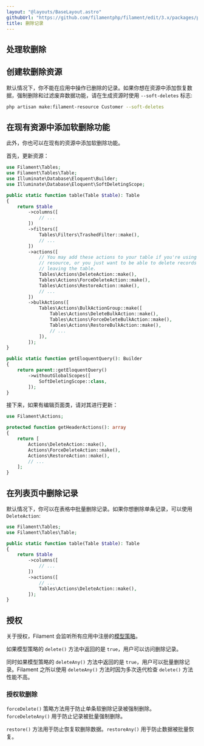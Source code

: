 ```yaml
---
layout: "@layouts/BaseLayout.astro"
githubUrl: "https://github.com/filamentphp/filament/edit/3.x/packages/panels/docs/03-resources/06-deleting-records.md"
title: 删除记录
---
```


## 处理软删除

## 创建软删除资源

默认情况下，你不能在应用中操作已删除的记录。如果你想在资源中添加恢复数据，强制删除和过滤废弃数据功能，请在生成资源时使用 `--soft-deletes` 标志:

```bash
php artisan make:filament-resource Customer --soft-deletes
```

## 在现有资源中添加软删除功能

此外，你也可以在现有的资源中添加软删除功能。

首先，更新资源：

```php
use Filament\Tables;
use Filament\Tables\Table;
use Illuminate\Database\Eloquent\Builder;
use Illuminate\Database\Eloquent\SoftDeletingScope;

public static function table(Table $table): Table
{
    return $table
        ->columns([
            // ...
        ])
        ->filters([
            Tables\Filters\TrashedFilter::make(),
            // ...
        ])
        ->actions([
            // You may add these actions to your table if you're using a simple
            // resource, or you just want to be able to delete records without
            // leaving the table.
            Tables\Actions\DeleteAction::make(),
            Tables\Actions\ForceDeleteAction::make(),
            Tables\Actions\RestoreAction::make(),
            // ...
        ])
        ->bulkActions([
            Tables\Actions\BulkActionGroup::make([
                Tables\Actions\DeleteBulkAction::make(),
                Tables\Actions\ForceDeleteBulkAction::make(),
                Tables\Actions\RestoreBulkAction::make(),
                // ...
            ]),
        ]);
}

public static function getEloquentQuery(): Builder
{
    return parent::getEloquentQuery()
        ->withoutGlobalScopes([
            SoftDeletingScope::class,
        ]);
}
```

接下来，如果有编辑页面类，请对其进行更新：

```php
use Filament\Actions;

protected function getHeaderActions(): array
{
    return [
        Actions\DeleteAction::make(),
        Actions\ForceDeleteAction::make(),
        Actions\RestoreAction::make(),
        // ...
    ];
}
```

## 在列表页中删除记录

默认情况下，你可以在表格中批量删除记录。如果你想删除单条记录，可以使用 `DeleteAction`:

```php
use Filament\Tables;
use Filament\Tables\Table;

public static function table(Table $table): Table
{
    return $table
        ->columns([
            // ...
        ])
        ->actions([
            // ...
            Tables\Actions\DeleteAction::make(),
        ]);
}
```

## 授权

关于授权，Filament 会监听所有应用中注册的[模型策略](https://laravel.com/docs/authorization#creating-policies)。

如果模型策略的 `delete()` 方法中返回的是 `true`，用户可以访问删除记录。 

同时如果模型策略的 `deleteAny()` 方法中返回的是 `true`，用户可以批量删除记录。Filament 之所以使用 `deleteAny()` 方法时因为多次迭代检查 `delete()` 方法性能不高。

### 授权软删除

`forceDelete()` 策略方法用于防止单条软删除记录被强制删除。`forceDeleteAny()` 用于防止记录被批量强制删除。

`restore()` 方法用于防止恢复软删除数据。`restoreAny()` 用于防止数据被批量恢复。
